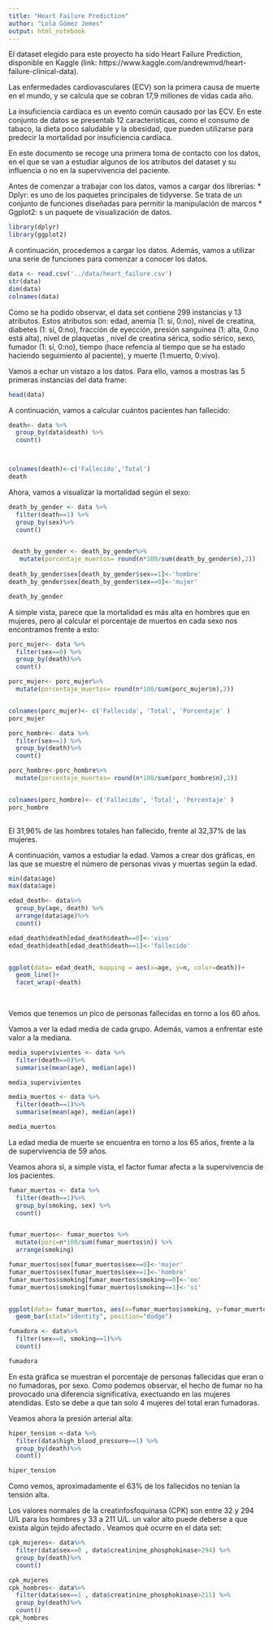 ```yaml
---
title: "Heart Failure Prediction"
author: "Lola Gómez Jemes"
output: html_notebook
---
```


El dataset elegido para este proyecto ha sido Heart Failure Prediction, disponible en Kaggle (link: https://www.kaggle.com/andrewmvd/heart-failure-clinical-data). 

Las enfermedades cardiovasculares (ECV) son la primera causa de muerte en el mundo, y se calcula que se cobran 17,9 millones de vidas cada año.

La insuficiencia cardíaca es un evento común causado por las ECV. En este conjunto de datos se presentab 12 características,  como el consumo de tabaco, la dieta poco saludable y la obesidad, que pueden utilizarse para predecir la mortalidad por insuficiencia cardíaca.

En este documento se recoge una primera toma de contacto con los datos, en el que se van a estudiar algunos de los atributos del dataset y su influencia o no en la supervivencia del paciente.

Antes de comenzar a trabajar con los datos, vamos a cargar dos librerías:
* Dplyr: es uno de los paquetes principales de tidyverse. Se trata de un conjunto de funciones diseñadas para permitir la manipulación de marcos
* Ggplot2: s un paquete de visualización de datos.
```r
library(dplyr)
library(ggplot2)
```

A continuación, procedemos a cargar los datos. Además, vamos a utilizar una serie de funciones para comenzar a conocer los datos.

```r
data <- read.csv('../data/heart_failure.csv')
str(data)
dim(data)
colnames(data)

```

Como se ha podido observar, el data set contiene 299 instancias y 13 atributos. Estos atributos son: edad, anemia (1: sí, 0:no), nivel de creatina, diabetes (1: sí, 0:no), fracción de eyección, presión sanguínea (1: alta, 0:no está alta), nivel de plaquetas , nivel de creatina sérica, sodio sérico, sexo, fumador (1: sí, 0:no), tiempo (hace refencia al tiempo que se ha estado haciendo seguimiento al paciente), y muerte (1:muerto, 0:vivo).

Vamos a echar un vistazo a los datos. Para ello, vamos a mostras las 5 primeras instancias del data frame:

```r
head(data)
```

A continuación, vamos a calcular cuántos pacientes han fallecido:
```r
death<- data %>%
  group_by(data$death) %>%
  count()



colnames(death)<-c('Fallecido','Total')
death
```

Ahora, vamos a visualizar la mortalidad según el sexo:
```r
death_by_gender <- data %>%
  filter(death==1) %>%
  group_by(sex)%>%
  count()


 death_by_gender <- death_by_gender%>%
   mutate(porcentaje_muertos= round(n*100/sum(death_by_gender$n),2))
 
death_by_gender$sex[death_by_gender$sex==1]<-'hombre'
death_by_gender$sex[death_by_gender$sex==0]<-'mujer'

death_by_gender
```
A simple vista, parece que la mortalidad es más alta en hombres que en mujeres, pero al calcular el porcentaje de muertos en cada sexo nos encontramos frente a esto:

```r
porc_mujer<- data %>%
  filter(sex==0) %>%
  group_by(death)%>%
  count() 

porc_mujer<- porc_mujer%>%
  mutate(porcentaje_muertos= round(n*100/sum(porc_mujer$n),2))


colnames(porc_mujer)<- c('Fallecida', 'Total', 'Porcentaje' )
porc_mujer

porc_hombre<- data %>%
  filter(sex==1) %>%
  group_by(death)%>%
  count() 

porc_hombre<-porc_hombre%>%
  mutate(porcentaje_muertos= round(n*100/sum(porc_hombre$n),2))


colnames(porc_hombre)<- c('Fallecido', 'Total', 'Porcentaje' )
porc_hombre
 
```
El 31,96% de las hombres totales han fallecido, frente al 32,37% de las mujeres.

A continuación, vamos a estudiar la edad. Vamos a crear dos gráficas, en las que se muestre el número de personas vivas y muertas según la edad.
```r

min(data$age)
max(data$age)

edad_death<- data%>%
  group_by(age, death) %>%
  arrange(data$age)%>%
  count()

edad_death$death[edad_death$death==0]<-'vivo'
edad_death$death[edad_death$death==1]<-'fallecido'


ggplot(data= edad_death, mapping = aes(x=age, y=n, color=death))+
  geom_line()+
  facet_wrap(~death)
  
 
```
Vemos que tenemos un pico de personas fallecidas en torno a los 60 años.

Vamos a ver la edad media de cada grupo. Además, vamos a enfrentar este valor a la mediana.
```r

media_supervivientes <- data %>%
  filter(death==0)%>%
  summarise(mean(age), median(age))

media_supervivientes

media_muertos <- data %>%
  filter(death==1)%>%
  summarise(mean(age), median(age))

media_muertos
```
La edad media de muerte se encuentra en torno a los 65 años, frente a la de supervivencia de 59 años.

Veamos ahora si, a simple vista, el factor fumar afecta a la supervivencia de los pacientes.
```r
fumar_muertos <- data %>%
  filter(death==1)%>%
  group_by(smoking, sex) %>%
  count()


fumar_muertos<- fumar_muertos %>%
  mutate(porc=n*100/sum(fumar_muertos$n)) %>%
  arrange(smoking)

fumar_muertos$sex[fumar_muertos$sex==0]<-'mujer'
fumar_muertos$sex[fumar_muertos$sex==1]<-'hombre'
fumar_muertos$smoking[fumar_muertos$smoking==0]<-'no'
fumar_muertos$smoking[fumar_muertos$smoking==1]<-'sí'


ggplot(data= fumar_muertos, aes(x=fumar_muertos$smoking, y=fumar_muertos$porc, fill=sex))+
  geom_bar(stat="identity", position="dodge")

fumadora <- data%>%
  filter(sex==0, smoking==1)%>%
  count()

fumadora
```
En esta gráfica se muestran el porcentaje de personas fallecidas que eran o no fumadoras, por sexo. Como podemos observar, el hecho de fumar no ha provocado una diferencia significativa, exectuando en las mujeres atendidas. Esto se debe a que tan solo 4 mujeres del total eran fumadoras. 


Veamos ahora la presión arterial alta:
```r
hiper_tension <-data %>%
  filter(data$high_blood_pressure==1) %>%
  group_by(death)%>%
  count()

hiper_tension
```
Como vemos, aproximadamente el 63% de los fallecidos no tenían la tensión alta.

Los valores normales de la creatinfosfoquinasa (CPK) son entre 32 y 294 U/L para los hombres y 33 a 211 U/L. un valor alto puede deberse a que exista algún tejido afectado . Veamos qué ocurre en el data set:

```r

cpk_mujeres<- data%>%
  filter(data$sex==0 , data$creatinine_phosphokinase>294) %>%
  group_by(death)%>%
  count()

cpk_mujeres
cpk_hombres<- data%>%
  filter(data$sex==1 , data$creatinine_phosphokinase>211) %>%
  group_by(death)%>%
  count() 
cpk_hombres


```






